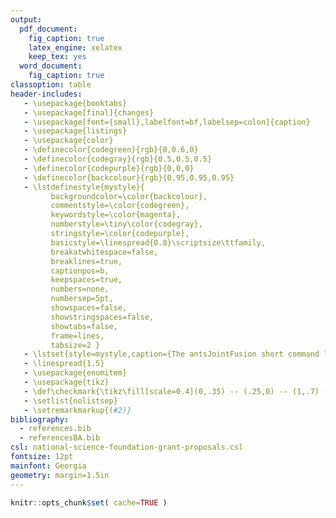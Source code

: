 ```yaml
---
output:
  pdf_document:
    fig_caption: true
    latex_engine: xelatex
    keep_tex: yes
  word_document:
    fig_caption: true
classoption: table
header-includes:
   - \usepackage{booktabs}
   - \usepackage[final]{changes}
   - \usepackage[font={small},labelfont=bf,labelsep=colon]{caption}
   - \usepackage{listings}
   - \usepackage{color}
   - \definecolor{codegreen}{rgb}{0,0.6,0}
   - \definecolor{codegray}{rgb}{0.5,0.5,0.5}
   - \definecolor{codepurple}{rgb}{0,0,0}
   - \definecolor{backcolour}{rgb}{0.95,0.95,0.95}
   - \lstdefinestyle{mystyle}{
         backgroundcolor=\color{backcolour},   
         commentstyle=\color{codegreen},
         keywordstyle=\color{magenta},
         numberstyle=\tiny\color{codegray},
         stringstyle=\color{codepurple},
         basicstyle=\linespread{0.8}\scriptsize\ttfamily,
         breakatwhitespace=false,         
         breaklines=true,                 
         captionpos=b,                    
         keepspaces=true,                 
         numbers=none,                    
         numbersep=5pt,                  
         showspaces=false,                
         showstringspaces=false,
         showtabs=false,
         frame=lines,
         tabsize=2 }
   - \lstset{style=mystyle,caption={The antsJointFusion short command line menu which is invoked using the `-h’ option. The expanded menu, which provides details regarding the possible parameters and usage options, is elicited using the `--help’ option.}}
   - \linespread{1.5}
   - \usepackage{enumitem}
   - \usepackage{tikz}
   - \def\checkmark{\tikz\fill[scale=0.4](0,.35) -- (.25,0) -- (1,.7) -- (.25,.15) -- cycle;}
   - \setlist{nolistsep}
   - \setremarkmarkup{(#2)}
bibliography:
  - references.bib
  - referencesBA.bib
csl: national-science-foundation-grant-proposals.csl
fontsize: 12pt
mainfont: Georgia
geometry: margin=1.5in
---
```


```r
knitr::opts_chunk$set( cache=TRUE )
```

<!--
\pagenumbering{gobble}
-->

<!--
---
output:
  word_document:
    fig_caption: true
  pdf_document:
    fig_caption: true
    latex_engine: xelatex
    keep_tex: yes
  html_document:
    toc: false
header-includes:
   - \usepackage{booktabs}
   - \usepackage[final]{changes}
   - \usepackage[font={small},labelfont=bf,labelsep=colon]{caption}
   - \linespread{1.2}
   - \usepackage[compact]{titlesec}
   - \usepackage{enumitem}
   - \usepackage{tikz}
   - \def\checkmark{\tikz\fill[scale=0.4](0,.35) -- (.25,0) -- (1,.7) -- (.25,.15) -- cycle;}
   - \setlist{nolistsep}
   - \setremarkmarkup{(#2)}
bibliography: references.bib
csl: national-science-foundation-grant-proposals.csl
fontsize: 11pt
mainfont: Georgia
geometry: margin=1.0in
---
-->
